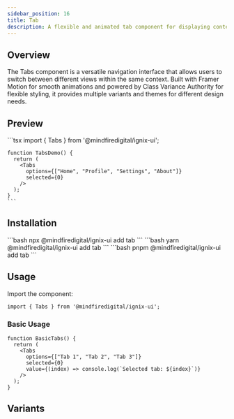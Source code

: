 ```yaml
---
sidebar_position: 16
title: Tab
description: A flexible and animated tab component for displaying content and capturing user input.
---
```



## Overview

The Tabs component is a versatile navigation interface that allows users to switch between different views within the same context. Built with Framer Motion for smooth animations and powered by Class Variance Authority for flexible styling, it provides multiple variants and themes for different design needs.

## Preview

<Tabs defaultValue="preview">
  <TabItem value="preview" label="Preview" default>
    <div className="w-full p-8 space-y-8 rounded-lg border shadow-lg">
      <div className="p-6 rounded-lg">
        <TabsComponent
          options={["Home", "Profile", "Settings", "About"]}
          selected={0}
        />
      </div>
    </div>
  </TabItem>
  <TabItem value="code" label="Code">
    ```tsx
    import { Tabs } from '@mindfiredigital/ignix-ui';

    function TabsDemo() {
      return (
        <Tabs
          options={["Home", "Profile", "Settings", "About"]}
          selected={0}
        />
      );
    }
    ```
  </TabItem>
</Tabs>

## Installation

<Tabs>
  <TabItem value="npm" label="npm" default>
    ```bash
    npx @mindfiredigital/ignix-ui add tab
    ```
  </TabItem>
  <TabItem value="yarn" label="Yarn">
    ```bash
    yarn @mindfiredigital/ignix-ui add tab
    ```
  </TabItem>
  <TabItem value="pnpm" label="pnpm">
    ```bash
    pnpm @mindfiredigital/ignix-ui add tab
    ```
  </TabItem>
</Tabs>

## Usage

Import the component:

```tsx
import { Tabs } from '@mindfiredigital/ignix-ui';
```

### Basic Usage

```tsx
function BasicTabs() {
  return (
    <Tabs
      options={["Tab 1", "Tab 2", "Tab 3"]}
      selected={0}
      value={(index) => console.log(`Selected tab: ${index}`)}
    />
  );
}
```


## Variants

<TabDemo />